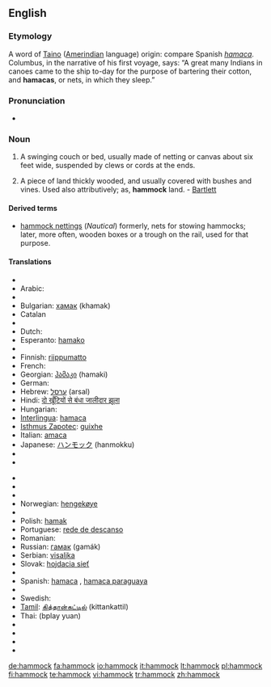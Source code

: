 ==English==

===Etymology===
A word of [[Taino]] ([[Amerindian]] language) origin: compare Spanish ''[[hamaca]]''. Columbus, in the narrative of his first voyage, says: “A great many Indians in canoes came to the ship to-day for the purpose of bartering their cotton, and '''hamacas''', or nets, in which they sleep.”

===Pronunciation===
* {{IPA|/ˈhæmək/}}

===Noun===
{{en-noun}}

# A swinging couch or bed, usually made of netting or canvas about six feet wide, suspended by clews or cords at the ends.
# {{italbrac|Southern US}} A piece of land thickly wooded, and usually covered with bushes and vines. Used also attributively; as, '''hammock''' land. - [[Bartlett]]

====Derived terms====
* [[hammock nettings]] (''Nautical'') formerly, nets for stowing hammocks; later, more often, wooden boxes or a trough on the rail, used for that purpose.

====Translations====
{{top}}
* {{trreq|Albanian}}
* Arabic: {{Arab|[[ارجوحة شبكية]]}} {{IPAchar|(’urjūħa šabakíyya)}} {{f}}
* {{trreq|Armenian}}
* Bulgarian: [[хамак]] (khamak) {{m}}
* Catalan {{t-|ca|hamaca|f}}
* {{trreq|Danish}}
* Dutch: {{t-|nl|hangmat|f}}
* Esperanto: [[hamako]]
* {{trreq|Estonian}}
* Finnish: [[riippumatto]]
* French: {{t+|fr|hamac|m}}
* Georgian: [[ჰამაკი]] (hamaki)
* German: {{t-|de|Hängematte|f}}
* Hebrew: [[ערסל]] (arsal) {{m}}
* Hindi: [[दो खूँटियों से बंधा जालीदार झूला]]
* Hungarian: {{t-|hu|függőágy}}
* [[Interlingua]]: [[hamaca]]
* [[Isthmus Zapotec]]: [[guixhe]]
* Italian: [[amaca]] {{f}}
* Japanese: [[ハンモック]] (hanmokku)
* {{trreq|Korean}}
* {{trreq|Latin}}
{{mid}}
* {{trreq|Latvian}}
* {{trreq|Lithuanian}}
* {{trreq|Maltese}}
* Norwegian: [[hengekøye]] {{f}}
* {{trreq|Persian}}
* Polish: [[hamak]] {{m}}
* Portuguese: [[rede de descanso]] {{f}}
* Romanian: {{t-|ro|hamac|n}}
* Russian: [[гамак]] (gamák) {{m}}
* Serbian: [[visaljka]] {{f}}
* Slovak: [[hojdacia sieť]] {{f}}
* {{trreq|Slovene}}
* Spanish: [[hamaca]] {{f}}, [[hamaca paraguaya]] {{f}} {{italbrac|Argentina|Uruguay}}
* {{trreq|Swahili}}
* Swedish: {{t+|sv|hängmatta|c}}
* [[Tamil]]: [[கித்தான்கட்டில்]] (kittankattil)
* Thai: {{Thai|[[เปลญวน]]}} (bplay yuan)
* {{trreq|Turkish}}
* {{trreq|Ukrainian}}
* {{trreq|Urdu}}
* {{trreq|Vietnamese}}
{{bottom}}

[[de:hammock]]
[[fa:hammock]]
[[io:hammock]]
[[it:hammock]]
[[lt:hammock]]
[[pl:hammock]]
[[fi:hammock]]
[[te:hammock]]
[[vi:hammock]]
[[tr:hammock]]
[[zh:hammock]]